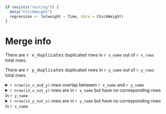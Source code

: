 ```r
if (exists("testing")) {
  data("ChickWeight")
  regression <- lm(weight ~ Time, data = ChickWeight)
}
```

# Merge info

There are <big>`r x_duplicates`</big> duplicated rows in `r x_name` out of `r x_rows` total rows.

There are <big>`r y_duplicates`</big> duplicated rows in `r y_name` out of `r y_rows` total rows.

<details>
<summary>`r nrow(in_x_and_y)` rows overlap between `r x_name` and `r y_name`</summary>


```r
if (nrow(in_x_and_y) > 200) {
  in_x_and_y <- head(in_x_not_y, 200)
  message("Only first 200 rows shown")
}
DT::datatable(in_x_and_y, filter = "top",
              rownames = FALSE)
```


</details>

<details>
<summary>`r nrow(in_x_not_y)` rows are in `r x_name` but have no corresponding rows in `r y_name`</summary>

```r
if (nrow(in_x_not_y) > 200) {
  in_x_not_y <- head(in_x_not_y, 200)
  message("Only first 200 rows shown")
}
DT::datatable(in_x_not_y, filter = "top",
              rownames = FALSE)
```

</details>

<details>
<summary>`r nrow(in_y_not_x)` rows are in `r y_name` but have no corresponding rows in `r x_name`</summary>

```r
if (nrow(in_y_not_x) > 200) {
  in_y_not_x <- head(in_y_not_x, 200)
  message("Only first 200 rows shown")
}
DT::datatable(in_y_not_x, filter = "top",
              rownames = FALSE)
```

</details>

<script>
  $(function() {
    $('details').on('toggle', function() {
      if(this.open) {
        // jquery $('window').resize or $('window').trigger('resize') do not work
        window.dispatchEvent(new Event('resize'));
      }
    })
  })
</script>
